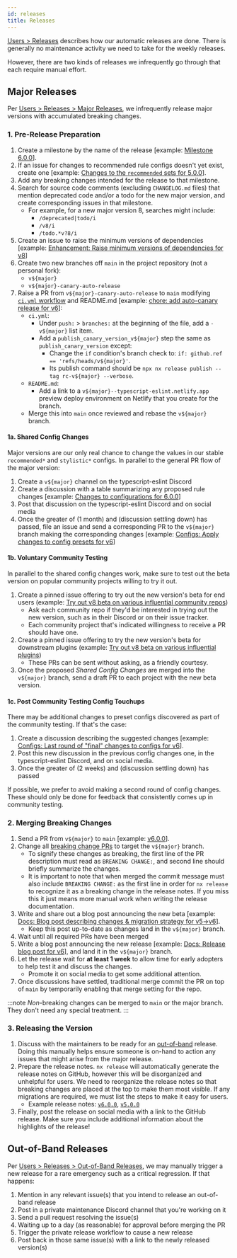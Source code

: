 ```yaml
---
id: releases
title: Releases
---
```


[Users > Releases](../users/Releases.mdx) describes how our automatic releases are done.
There is generally no maintenance activity we need to take for the weekly releases.

However, there are two kinds of releases we infrequently go through that each require manual effort.

## Major Releases

Per [Users > Releases > Major Releases](../users/Releases.mdx#major-releases), we infrequently release major versions with accumulated breaking changes.

### 1. Pre-Release Preparation

1. Create a milestone by the name of the release [example: [Milestone 6.0.0](https://github.com/typescript-eslint/typescript-eslint/milestone/8)].
1. If an issue for changes to recommended rule configs doesn't yet exist, create one [example: [Changes to the `recommended` sets for 5.0.0](https://github.com/typescript-eslint/typescript-eslint/issues/5900)].
1. Add any breaking changes intended for the release to that milestone.
1. Search for source code comments (excluding `CHANGELOG.md` files) that mention deprecated code and/or a todo for the new major version, and create corresponding issues in that milestone.
   - For example, for a new major version 8, searches might include:
     - `/deprecated|todo/i`
     - `/v8/i`
     - `/todo.*v?8/i`
1. Create an issue to raise the minimum versions of dependencies [example: [Enhancement: Raise minimum versions of dependencies for v8](https://github.com/typescript-eslint/typescript-eslint/issues/8929)]
1. Create two new branches off `main` in the project repository (not a personal fork):
   - `v${major}`
   - `v${major}-canary-auto-release`
1. Raise a PR from `v${major}-canary-auto-release` to `main` modifying [`ci.yml` workflow](https://github.com/typescript-eslint/typescript-eslint/blob/main/.github/workflows/ci.yml) and README.md [example: [chore: add auto-canary release for v6](https://github.com/typescript-eslint/typescript-eslint/pull/5883)]:
   - `ci.yml`:
     - Under `push:` > `branches:` at the beginning of the file, add a `- v${major}` list item.
     - Add a `publish_canary_version_v${major}` step the same as `publish_canary_version` except:
       - Change the `if` condition's branch check to: `if: github.ref == 'refs/heads/v${major}'`.
       - Its publish command should be `npx nx release publish --tag rc-v${major} --verbose`.
   - `README.md`:
     - Add a link to a `v${major}--typescript-eslint.netlify.app` preview deploy environment on Netlify that you create for the branch.
   - Merge this into `main` once reviewed and rebase the `v${major}` branch.

#### 1a. Shared Config Changes

Major versions are our only real chance to change the values in our stable `recommended*` and `stylistic*` configs.
In parallel to the general PR flow of the major version:

1. Create a `v${major}` channel on the typescript-eslint Discord
1. Create a discussion with a table summarizing any proposed rule changes [example: [Changes to configurations for 6.0.0](https://github.com/typescript-eslint/typescript-eslint/discussions/6014)]
1. Post that discussion on the typescript-eslint Discord and on social media
1. Once the greater of (1 month) and (discussion settling down) has passed, file an issue and send a corresponding PR to the `v${major}` branch making the corresponding changes [example: [Configs: Apply changes to config presets for v6](https://github.com/typescript-eslint/typescript-eslint/issues/6759)]

#### 1b. Voluntary Community Testing

In parallel to the shared config changes work, make sure to test out the beta version on popular community projects willing to try it out.

1. Create a pinned issue offering to try out the new version's beta for end users (example: [Try out v8 beta on various influential community repos](https://github.com/typescript-eslint/typescript-eslint/issues/9141))
   - Ask each community repo if they'd be interested in trying out the new version, such as in their Discord or on their issue tracker.
   - Each community project that's indicated willingness to receive a PR should have one.
1. Create a pinned issue offering to try the new version's beta for downstream plugins (example: [Try out v8 beta on various influential plugins](https://github.com/typescript-eslint/typescript-eslint/issues/9501))
   - These PRs can be sent without asking, as a friendly courtesy.
1. Once the proposed _Shared Config Changes_ are merged into the `v${major}` branch, send a draft PR to each project with the new beta version.

#### 1c. Post Community Testing Config Touchups

There may be additional changes to preset configs discovered as part of the community testing.
If that's the case:

1. Create a discussion describing the suggested changes [example: [Configs: Last round of "final" changes to configs for v6](https://github.com/typescript-eslint/typescript-eslint/discussions/7130)].
1. Post this new discussion in the previous config changes one, in the typescript-eslint Discord, and on social media.
1. Once the greater of (2 weeks) and (discussion settling down) has passed

If possible, we prefer to avoid making a second round of config changes.
These should only be done for feedback that consistently comes up in community testing.

### 2. Merging Breaking Changes

1. Send a PR from `v${major}` to `main` [example: [v6.0.0](https://github.com/typescript-eslint/typescript-eslint/pull/5886)].
1. Change all [breaking change PRs](https://github.com/typescript-eslint/typescript-eslint/issues?q=is%3Aissue+is%3Aopen+label%3A%22breaking+change%22) to target the `v${major}` branch.
   - To signify these changes as breaking, the first line of the PR description must read as `BREAKING CHANGE:`, and second line should briefly summarize the changes.
   - It is important to note that when merged the commit message must also include `BREAKING CHANGE:` as the first line in order for `nx release` to recognize it as a breaking change in the release notes. If you miss this it just means more manual work when writing the release documentation.
1. Write and share out a blog post announcing the new beta [example: [Docs: Blog post describing changes & migration strategy for v5->v6](https://github.com/typescript-eslint/typescript-eslint/issues/6466)].
   - Keep this post up-to-date as changes land in the `v${major}` branch.
1. Wait until all required PRs have been merged
1. Write a blog post announcing the new release [example: [Docs: Release blog post for v6](https://github.com/typescript-eslint/typescript-eslint/issues/7153)], and land it in the `v${major}` branch.
1. Let the release wait for **at least 1 week** to allow time for early adopters to help test it and discuss the changes.
   - Promote it on social media to get some additional attention.
1. Once discussions have settled, traditional merge commit the PR on top of `main` by temporarily enabling that merge setting for the repo.

:::note
_Non_-breaking changes can be merged to `main` or the major branch.
They don't need any special treatment.
:::

### 3. Releasing the Version

1. Discuss with the maintainers to be ready for an [out-of-band](#out-of-band-releases) release. Doing this manually helps ensure someone is on-hand to action any issues that might arise from the major release.
1. Prepare the release notes. `nx release` will automatically generate the release notes on GitHub, however this will be disorganized and unhelpful for users. We need to reorganize the release notes so that breaking changes are placed at the top to make them most visible. If any migrations are required, we must list the steps to make it easy for users.
   - Example release notes: [`v6.0.0`](https://github.com/typescript-eslint/typescript-eslint/releases/tag/v6.0.0), [`v5.0.0`](https://github.com/typescript-eslint/typescript-eslint/releases/tag/v5.0.0)
1. Finally, post the release on social media with a link to the GitHub release. Make sure you include additional information about the highlights of the release!

## Out-of-Band Releases

Per [Users > Releases > Out-of-Band Releases](../users/Releases.mdx#out-of-band-releases), we may manually trigger a new release for a rare emergency such as a critical regression.
If that happens:

1. Mention in any relevant issue(s) that you intend to release an out-of-band release
1. Post in a private maintenance Discord channel that you're working on it
1. Send a pull request resolving the issue(s)
1. Waiting up to a day (as reasonable) for approval before merging the PR
1. Trigger the private release workflow to cause a new release
1. Post back in those same issue(s) with a link to the newly released version(s)
